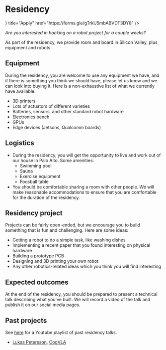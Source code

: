 
# Residency

<Cards>
  <Card
    icon={<FaExternalLinkAlt />}
    title="Apply"
    href="https://forms.gle/gTrkU5mbABVDT3DY8"
  />
</Cards>

_Are you interested in hacking on a robot project for a couple weeks?_

As part of the residency, we provide room and board in Silicon Valley, plus equipment and robots.

## Equipment

During the residency, you are welcome to use any equipment we have, and if there is something you think we should have, please let us know and we can look into buying it. Here is a non-exhaustive list of what we currently have available:

- 3D printers
- Lots of actuators of different varieties
- Batteries, sensors, and other standard robot hardware
- Electronics bench
- GPUs
- Edge devices (Jetsons, Qualcomm boards)

## Logistics

- During the residency, you will get the opportunity to live and work out of our house in Palo Alto. Some amenities:
  - Swimming pool
  - Sauna
  - Exercise equipment
  - Foosball table
- You should be comfortable sharing a room with other people. We will make reasonable accommodations to ensure that you are comfortable for the duration of the residency.

## Residency project

Projects can be fairly open-ended, but we encourage you to build something that is fun and challenging. Here are some ideas:

- Getting a robot to do a simple task, like washing dishes
- Implementing a recent paper that you found interesting on physical hardware
- Building a prototype PCB
- Designing and 3D printing your own robot
- Any other robotics-related ideas which you think you will find interesting

## Expected outcomes

At the end of the residency, you should be prepared to present a technical talk describing what you've built. We will record a video of the talk and publish it on our social media pages.

## Past projects

See [here](https://www.youtube.com/playlist?list=PLXgxz3qIE6AmcMV9qzsJz1kVAU792LgE3) for a Youtube playlist of past residency talks.

- [Lukas Petersson](https://lukaspetersson.com/), [CogVLA](https://www.youtube.com/watch?v=YM9DJ8-tU78)
